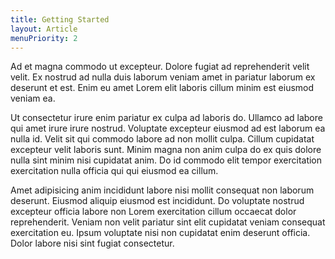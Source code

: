 ```yaml
---
title: Getting Started
layout: Article
menuPriority: 2
---
```


Ad et magna commodo ut excepteur. Dolore fugiat ad reprehenderit velit velit. Ex nostrud ad nulla duis laborum veniam amet in pariatur laborum ex deserunt et est. Enim eu amet Lorem elit laboris cillum minim est eiusmod veniam ea.

Ut consectetur irure enim pariatur ex culpa ad laboris do. Ullamco ad labore qui amet irure irure nostrud. Voluptate excepteur eiusmod ad est laborum ea nulla id. Velit sit qui commodo labore ad non mollit culpa. Cillum cupidatat excepteur velit laboris sunt. Minim magna non anim culpa do ex quis dolore nulla sint minim nisi cupidatat anim. Do id commodo elit tempor exercitation exercitation nulla officia qui qui eiusmod ea cillum.

Amet adipisicing anim incididunt labore nisi mollit consequat non laborum deserunt. Eiusmod aliquip eiusmod est incididunt. Do voluptate nostrud excepteur officia labore non Lorem exercitation cillum occaecat dolor reprehenderit. Veniam non velit pariatur sint elit cupidatat veniam consequat exercitation eu. Ipsum voluptate nisi non cupidatat enim deserunt officia. Dolor labore nisi sint fugiat consectetur.
